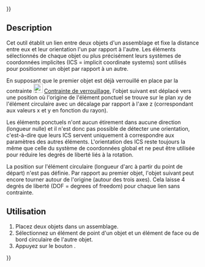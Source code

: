 {{UnfinishedDocu{{#translation:}}}}
<languages/>

{{Docnav/fr
|[[Assembly3_ConstraintPointOnLine/fr|Contrainte point sur ligne]]
|[[Assembly3_ConstraintPointsDistance/fr|Contrainte distance entre points]]
|[[Assembly3_Workbench/fr|Assembly3]]
|IconL=Assembly_ConstraintPointOnLine.svg
|IconR=Assembly_ConstraintPointsDistance.svg
|IconC=Assembly3_workbench_icon.svg
}}

{{GuiCommand/fr
|Name=Assembly3 ConstraintPointOnCircle
|Name/fr=Assembly3 Contrainte point sur un cercle
|Icon=Assembly_ConstraintPointOnCircle.svg
|Workbenches=[[Assembly3_Workbench/fr|Assembly3]]
}}

== Description ==

Cet outil établit un lien entre deux objets d'un assemblage et fixe la distance entre eux et leur orientation l'un par rapport à l'autre. Les éléments sélectionnés de chaque objet ou plus précisément leurs systèmes de coordonnées implicites (ICS = implicit coordinate systems) sont utilisés pour positionner un objet par rapport à un autre.

En supposant que le premier objet est déjà verrouillé en place par la contrainte [[Image:Assembly_ConstraintLock.svg|24px]] [[Assembly3_ConstraintLock/fr|Contrainte de verrouillage]], l'objet suivant est déplacé vers une position où l'origine de l'élément ponctuel se trouve sur le plan xy de l'élément circulaire avec un décalage par rapport à l'axe z (correspondant aux valeurs x et y en fonction du rayon).

Les éléments ponctuels n'ont aucun étirement dans aucune direction (longueur nulle) et il n'est donc pas possible de détecter une orientation, c'est-à-dire que leurs ICS servent uniquement à correspondre aux paramètres des autres éléments. L'orientation des ICS reste toujours la même que celle du système de coordonnées global et ne peut être utilisée pour réduire les degrés de liberté liés à la rotation.

La position sur l'élément circulaire (longueur d'arc à partir du point de départ) n'est pas définie. Par rapport au premier objet, l'objet suivant peut encore tourner autour de l'origine (autour des trois axes). Cela laisse 4 degrés de liberté (DOF = degrees of freedom) pour chaque lien sans contrainte.

== Utilisation == 

# Placez deux objets dans un assemblage.
# Sélectionnez un élément de point d'un objet et un élément de face ou de bord circulaire de l'autre objet.
# Appuyez sur le bouton {{Button|[[Image:Assembly_ConstraintPointOnCircle.svg|16px]] [[Assembly3_ConstraintPointOnCircle/fr|Point on circle]]}}.

   
{{Docnav/fr
|[[Assembly3_ConstraintPointOnLine/fr|Contrainte point sur ligne]]
|[[Assembly3_ConstraintPointsDistance/fr|Contrainte distance entre points]]
|[[Assembly3_Workbench/fr|Assembly3]]
|IconL=Assembly_ConstraintPointOnLine.svg
|IconR=Assembly_ConstraintPointsDistance.svg
|IconC=Assembly3_workbench_icon.svg
}}

{{Userdocnavi{{#translation:}}}}